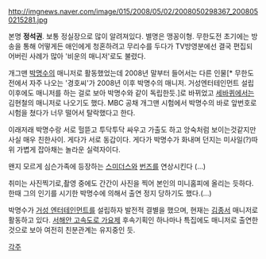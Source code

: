 http://imgnews.naver.com/image/015/2008/05/02/2008050298367_2008050215281.jpg

본명 '''정석권'''. 보통 정실장으로 많이 알려져있다. 별명은 맹꽁이형. 무한도전 초기에는 방송을 통해 어떻게든 애인에게 청혼하려고 무리수를 두다가 TV방영분에선 결국 편집되어버린 사례가 많아 '비운의 매니저'로도 불렸다.

개그맨 [[박명수]]의 매니저로 활동했었는데 2008년 말부터 들어서는 다른 인물[* 무한도전에서 자주 나오는 '경호씨'가 2008년 이후 박명수의 매니저. 거성엔터테인먼트 설립 이후에도 매니저를 하는 걸로 보아 박명수와 같이 독립한듯.]로 바뀌었고 [[세바퀴]]에서는 김현철의 매니저로 나오기도 했다. MBC 공채 개그맨 시험에서 박명수의 바로 앞번호로 시험을 쳤다가 너무 떨어서 탈락했다고 한다.

이래저래 박명수랑 서로 헐뜯고 투닥투닥 싸우고 가출도 하고 앙숙처럼 보이는것같지만 사실 매우 친한사이. 게다가 서로 동갑이다. 게다가 박명수가 화내며 던지는 미사일(?)따위 가볍게 잡아채는 놀라운 실력자이다.

왠지 모르게 심슨가족에 등장하는 [[스미더스]]와 [[번즈]]를 연상시킨다 (...)

취미는 사진찍기로,촬영 중에도 간간이 사진을 찍어 본인의 미니홈피에 올리는 듯하다. 한때 그의 인기를 시기한 박명수에 의해서 출연 정지 당하기도 했다.(...)

박명수가 [[거성 엔터테인먼트]]를 설립하자 발전적 결별을 했으며, 현재는 [[김종서]] 매니저로 활동하고 있다. [[서해안 고속도로 가요제]] 후속기획인 하나마나 특집에도 매니저로 출연한 것으로 보아 여전히 친분관계는 유지중인 듯.

[[각주]]
